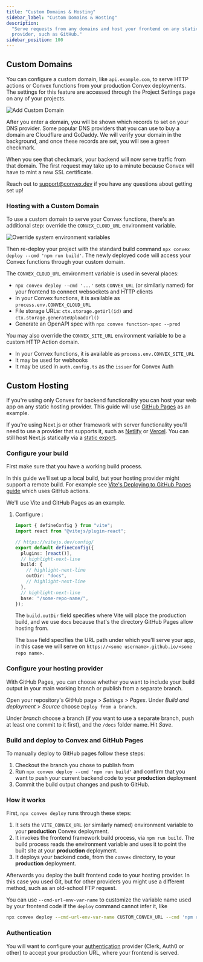 ```yaml
---
title: "Custom Domains & Hosting"
sidebar_label: "Custom Domains & Hosting"
description:
  "Serve requests from any domains and host your frontend on any static hosting
  provider, such as GitHub."
sidebar_position: 100
---
```


## Custom Domains

You can configure a custom domain, like `api.example.com`, to serve HTTP actions
or Convex functions from your production Convex deployments. The settings for
this feature are accessed through the Project Settings page on any of your
projects.

![Add Custom Domain](/screenshots/add_custom_domain.png)

After you enter a domain, you will be shown which records to set on your DNS
provider. Some popular DNS providers that you can use to buy a domain are
Cloudflare and GoDaddy. We will verify your domain in the background, and once
these records are set, you will see a green checkmark.

When you see that checkmark, your backend will now serve traffic from that
domain. The first request may take up to a minute because Convex will have to
mint a new SSL certificate.

Reach out to support@convex.dev if you have any questions about getting set up!

<ProFeatureUpsell feature="Custom domains" verb="require" />

### Hosting with a Custom Domain

To use a custom domain to serve your Convex functions, there's an additional
step: override the `CONVEX_CLOUD_URL` environment variable.

![Override system environment variables](/screenshots/override_system_env_vars.png)

Then re-deploy your project with the standard build command
`npx convex deploy --cmd 'npm run build'`. The newly deployed code will access
your Convex functions through your custom domain.

The `CONVEX_CLOUD_URL` environment variable is used in several places:

- `npx convex deploy --cmd '...'` sets `CONVEX_URL` (or similarly named) for
  your frontend to connect websockets and HTTP clients
- In your Convex functions, it is available as `process.env.CONVEX_CLOUD_URL`
- File storage URLs: `ctx.storage.getUrl(id)` and
  `ctx.storage.generateUploadUrl()`
- Generate an OpenAPI spec with `npx convex function-spec --prod`

You may also override the `CONVEX_SITE_URL` environment variable to be a custom
HTTP Action domain.

- In your Convex functions, it is available as `process.env.CONVEX_SITE_URL`
- It may be used for webhooks
- It may be used in `auth.config.ts` as the `issuer` for Convex Auth

## Custom Hosting

If you're using only Convex for backend functionality you can host your web app
on any static hosting provider. This guide will use
[GitHub Pages](https://pages.github.com/) as an example.

If you're using Next.js or other framework with server functionality you'll need
to use a provider that supports it, such as
[Netlify](/docs/production/hosting/netlify.mdx) or
[Vercel](/docs/production/hosting/vercel.mdx). You can still host Next.js
statically via a
[static export](https://nextjs.org/docs/pages/building-your-application/deploying/static-exports).

### Configure your build

First make sure that you have a working build process.

In this guide we'll set up a local build, but your hosting provider might
support a remote build. For example see
[Vite's Deploying to GitHub Pages guide](https://vitejs.dev/guide/static-deploy.html#github-pages)
which uses GitHub actions.

We'll use Vite and GitHub Pages as an example.

1. Configure <JSDialectFileName name="vite.config.mts" />:

   ```ts title="vite.config.mts"
   import { defineConfig } from "vite";
   import react from "@vitejs/plugin-react";

   // https://vitejs.dev/config/
   export default defineConfig({
     plugins: [react()],
     // highlight-next-line
     build: {
       // highlight-next-line
       outDir: "docs",
       // highlight-next-line
     },
     // highlight-next-line
     base: "/some-repo-name/",
   });
   ```

   The `build.outDir` field specifies where Vite will place the production
   build, and we use `docs` because that's the directory GitHub Pages allow
   hosting from.

   The `base` field specifies the URL path under which you'll serve your app, in
   this case we will serve on
   `https://<some username>.github.io/<some repo name>`.

### Configure your hosting provider

With GitHub Pages, you can choose whether you want to include your build output
in your main working branch or publish from a separate branch.

Open your repository's GitHub page > _Settings_ > _Pages_. Under _Build and
deployment_ > _Source_ choose `Deploy from a branch`.

Under _branch_ choose a branch (if you want to use a separate branch, push at
least one commit to it first), and the `/docs` folder name. Hit _Save_.

### Build and deploy to Convex and GitHub Pages

To manually deploy to GitHub pages follow these steps:

1. Checkout the branch you chose to publish from
2. Run `npx convex deploy --cmd 'npm run build'` and confirm that you want to
   push your current backend code to your **production** deployment
3. Commit the build output changes and push to GitHub.

### How it works

First, `npx convex deploy` runs through these steps:

1. It sets the `VITE_CONVEX_URL` (or similarly named) environment variable to
   your **production** Convex deployment.
2. It invokes the frontend framework build process, via `npm run build`. The
   build process reads the environment variable and uses it to point the built
   site at your **production** deployment.
3. It deploys your backend code, from the `convex` directory, to your
   **production** deployment.

Afterwards you deploy the built frontend code to your hosting provider. In this
case you used Git, but for other providers you might use a different method,
such as an old-school FTP request.

You can use `--cmd-url-env-var-name` to customize the variable name used by your
frontend code if the `deploy` command cannot infer it, like

```sh
npx convex deploy --cmd-url-env-var-name CUSTOM_CONVEX_URL --cmd 'npm run build'
```

### Authentication

You will want to configure your [authentication](/docs/auth.mdx) provider
(Clerk, Auth0 or other) to accept your production URL, where your frontend is
served.
